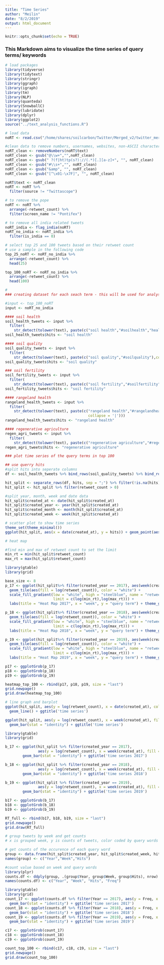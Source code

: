 ```yaml
---
title: "Time Series"
author: "Meilin"
date: "8/2/2019"
output: html_document
---
```


```r
knitr::opts_chunk$set(echo = TRUE)
```

### This Markdown aims to visualize the time series of query terms/ keywords

```r
# load packages
library(tidyverse)
library(tidytext)
library(stringr)
library(ggraph)
library(igraph)
library(tm)
library(NLP)
library(quanteda)
library(SnowballC)
library(lubridate)
library(dplyr)
library(ggplot2)
source("../text_analysis_functions.R")

# load data
noRT <- read.csv("/home/shares/soilcarbon/Twitter/Merged_v2/twitter_merged_noRT_v2.csv", stringsAsFactors = FALSE) 
```

```r
#clean data to remove numbers, usernames, websites, non-ASCII characters and outlier
noRT_clean <- removeNumbers(noRT$text)
noRT_clean <- gsub("@\\w+","",noRT_clean)
noRT_clean <- gsub(" ?(f|ht)tp(s?)://(.*)[.][a-z]+", "", noRT_clean)
noRT_clean <- gsub("#\\s+","", noRT_clean)
noRT_clean <- gsub("&amp", "", noRT_clean)
noRT_clean <- gsub("[^\x01-\x7F]", "", noRT_clean)

noRT$text <- noRT_clean
noRT <- noRT %>% 
  filter(source != "Twittascope") 

# to remove the pope
noRT <- noRT %>%
  arrange(-retweet_count) %>%
  filter(screen_name != "Pontifex")

# to remove all india related tweets
noRT_india <- flag_india(noRT)
noRT_no_india <- noRT_india %>% 
  filter(is_india == 0)
```

```r
# select top 25 and 100 tweets based on their retweet count
# use a sample in the following code
top_25_noRT <- noRT_no_india %>%
  arrange(-retweet_count) %>%
  head(25)

top_100_noRT <- noRT_no_india %>% 
  arrange(-retweet_count) %>% 
  head(100)
```

```r
# 
### creating dataset for each seach term - this will be used for analysis and to create a figure comparing the sizes of the dataframes produced by each query

#input <- top_100_noRT
input <- noRT_no_india

#### soil health
soil_health_tweets <- input %>% 
  filter(
    str_detect(tolower(text), paste(c("soil health","#soilhealth","healthy soil","#healthysoil"), collapse = '|')))
soil_health_tweets$hits <- "soil health"

#### soil quality
soil_quality_tweets <- input %>% 
  filter(
    str_detect(tolower(text), paste(c("soil quality","#soilquality"),collapse = '|')))
soil_quality_tweets$hits <- "soil quality"

### soil fertility
soil_fertility_tweets <- input %>% 
  filter(
    str_detect(tolower(text), paste(c("soil fertility","#soilfertility"),collapse = '|')))
soil_fertility_tweets$hits <- "soil fertility"

#### rangeland health
rangeland_health_tweets <- input %>% 
  filter(
    str_detect(tolower(text), paste(c("rangeland health","#rangelandhealth","healthy rangelands", "#healthyrangelands"),
                                      collapse = '|')))
rangeland_health_tweets$hits <- "rangeland health"

#### regenerative agriculture
regen_agri_tweets <- input %>% 
  filter(
    str_detect(tolower(text), paste(c("regenerative agriculture","#regenerativeagriculture"), collapse = '|')))
regen_agri_tweets$hits <- "regenerative agriculture"

```

```r
### plot time series of the query terms in top 100

## use querry hits
#split hits into seperate columns
df <- soil_health_tweets %>% bind_rows(soil_quality_tweets) %>% bind_rows(soil_fertility_tweets) %>% bind_rows(rangeland_health_tweets) %>% bind_rows(regen_agri_tweets)

hit_split <- separate_rows(df, hits, sep = ";") %>% filter(!is.na(hits)) 
hit_split <- hit_split %>% filter(retweet_count > 0)

#split year, month, week and date data
hit_split$created_at <- date(hit_split$created_at)
hit_split$created_year <- year(hit_split$created_at)
hit_split$created_month <- month(hit_split$created_at)
hit_split$created_week <- week(hit_split$created_at)
```


```r
# scatter plot to show time series
theme_set(theme_minimal())
ggplot(hit_split, aes(x = date(created_at), y = hits)) + geom_point(aes(size = retweet_count))
```

```r
# heat map

#find min and max of retweet count to set the limit
min_rt = min(hit_split$retweet_count)
max_rt = max(hit_split$retweet_count)

library(gtable)
library(grid)

base_size <- 8
p_17 <- ggplot(hit_split%>% filter(created_year == 2017), aes(week(created_at), y = hits)) +
  geom_tile(aes(fill = log(retweet_count)), color = "white") +
  scale_fill_gradient(low = "white", high = "steelblue", name = "retweet count (log scale)", 
                      limit = c(log(min_rt),log(max_rt))) + 
  labs(title = "Heat Map 2017", x = "week", y = "query term") + theme_grey(base_size = base_size)

p_18 <- ggplot(hit_split%>% filter(created_year == 2018), aes(week(created_at), y = hits)) +
  geom_tile(aes(fill = log(retweet_count)), color = "white") +
  scale_fill_gradient(low = "white", high = "steelblue", name = "retweet count (log scale)", 
                      limit = c(log(min_rt),log(max_rt))) + 
  labs(title = "Heat Map 2018", x = "week", y = "query term") + theme_grey(base_size = base_size)

p_19 <- ggplot(hit_split%>% filter(created_year == 2019), aes(week(created_at), y = hits)) +
  geom_tile(aes(fill = log(retweet_count)), color = "white") +
  scale_fill_gradient(low = "white", high = "steelblue", name = "retweet count (log scale)", 
                      limit = c(log(min_rt),log(max_rt))) + 
  labs(title = "Heat Map 2019", x = "week", y = "query term") + theme_grey(base_size = base_size)

p17 <- ggplotGrob(p_17)
p18 <- ggplotGrob(p_18)
p19 <- ggplotGrob(p_19)

heatmap_top_100 <- rbind(p17, p18, p19, size = "last")
grid.newpage()
grid.draw(heatmap_top_100)
```

```r
# line graph and barplot
ggplot(hit_split, aes(y = log(retweet_count), x = date(created_at), color = hits)) + 
  geom_line() + ggtitle('time series')

ggplot(hit_split, aes(y = log(retweet_count), x = week(created_at), fill = hits)) +
  geom_bar(stat = "identity") + ggtitle('time series')

library(gtable)
library(grid)

b_17 <- ggplot(hit_split %>% filter(created_year == 2017), 
               aes(y = log(retweet_count), x = week(created_at), fill = hits)) + 
        geom_bar(stat = "identity") + ggtitle('time series 2017')

b_18 <- ggplot(hit_split %>% filter(created_year == 2018), 
               aes(y = log(retweet_count), x = week(created_at), fill = hits)) + 
        geom_bar(stat = "identity") + ggtitle('time series 2018')

b_19 <- ggplot(hit_split %>% filter(created_year == 2019), 
               aes(y = log(retweet_count), x = week(created_at), fill = hits)) + 
        geom_bar(stat = "identity") + ggtitle('time series 2019')

b17 <- ggplotGrob(b_17)
b18 <- ggplotGrob(b_18)
b19 <- ggplotGrob(b_19)

RT_full <- rbind(b17, b18, b19, size = "last")
grid.newpage()
grid.draw(RT_full)

```

```r
# group tweets by week and get counts
# x is grouped week, y is counts of tweets, color coded by query words

# get counts of the occurence of each query word
group <- data.frame(hit_split$created_year, hit_split$created_week, hit_split$hits)
names(group) <- c("Year","Week","Hits")

#count value based on week and query words
library(plyr)
counts.df <- ddply(group, .(group$Year, group$Week, group$Hits), nrow)
names(counts.df) <- c("Year", "Week", "Hits", "Freq")

library(gtable)
library(grid)
count_17 <- ggplot(counts.df %>% filter(Year == 2017), aes(y = Freq, x = Week, fill = Hits)) + 
  geom_bar(stat = "identity") + ggtitle('time series 2017')
count_18 <- ggplot(counts.df %>% filter(Year == 2018), aes(y = Freq, x = Week, fill = Hits)) + 
  geom_bar(stat = "identity") + ggtitle('time series 2018')
count_19 <- ggplot(counts.df %>% filter(Year == 2019), aes(y = Freq, x = Week, fill = Hits)) + 
  geom_bar(stat = "identity") + ggtitle('time series 2019')

c17 <- ggplotGrob(count_17)
c18 <- ggplotGrob(count_18)
c19 <- ggplotGrob(count_19)

count_top_100 <- rbind(c17, c18, c19, size = "last")
grid.newpage()
grid.draw(count_top_100)
```


